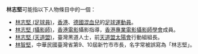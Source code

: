 '''林志堅'''可能指以下人物條目中的一個：
* [[林志堅_(足球員)|林志堅 (足球員)]]，[[香港|香港]]、[[德國|德國]][[混血兒|混血兒]]的[[足球|足球]][[運動員|運動員]]。
* [[林志堅_(攝影師)|林志堅 (攝影師)]]，[[香港電影|香港電影]]攝影指導，[[香港專業電影攝影師學會|香港專業電影攝影師學會]]成員。
* [[林志堅_(天道盟)|林志堅 (天道盟)]]，臺灣黑道人士，前[[天道盟太陽會|天道盟太陽會]]行動組組長。
* [[林智堅|林智堅]]，中華民國臺灣省第9、10屆新竹市市長，名字常被誤寫為「林志堅」。
{{disambig|Cat=三字林姓人名消歧义}}